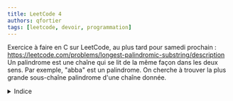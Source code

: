 ```yaml
---
title: LeetCode 4
authors: qfortier
tags: [leetcode, devoir, programmation]
---
```


Exercice à faire en C sur LeetCode, au plus tard pour samedi prochain : https://leetcode.com/problems/longest-palindromic-substring/description  
Un palindrome est une chaîne qui se lit de la même façon dans les deux sens. Par exemple, "abba" est un palindrome. On cherche à trouver la plus grande sous-chaîne palindrome d'une chaîne donnée.

<details>
<summary>Indice</summary>

Un algorithme naïf qui regarde, pour tout i, j, si la sous-chaîne de s de i à j est un palindrome (= qui se lit de la même façon dans les deux sens), a une complexité O(n^3).  

Pour que le programme soit accepté, on peut trouver une solution en O(n^2) par programmation dynamique. Pour cela :  
1. Définir un tableau b tel que b[i][j] vaut vrai si la sous-chaîne de s de i à j est un palindrome.
2. Trouver une équation de récurrence pour b[i][j].  
3. Remplir le tableau b en utilisant cette équation de récurrence.  
4. Trouver la plus grande sous-chaîne palindrome en parcourant le tableau b.

On pourra utiliser la fonction suivante :
    
```c
// Renvoie la sous-chaîne de s de l'indice i à j inclus
char* substring(char* s, int i, int j) {
    char* t = malloc(j - i + 2);
    for(int k = i; k <= j; k++)
        t[k - i] = s[k];
    t[j - i + 1] = '\0';
    return t;
}
````

</details>


<Solution file={Code} lang='c' show={true} />

